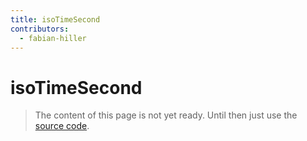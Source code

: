 ```yaml
---
title: isoTimeSecond
contributors:
  - fabian-hiller
---
```


# isoTimeSecond

> The content of this page is not yet ready. Until then just use the [source code](https://github.com/fabian-hiller/valibot/blob/main/library/src/validations/isoTimeSecond/isoTimeSecond.ts).
